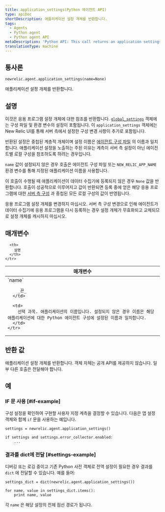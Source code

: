 ```yaml
---
title: application_settings(Python 에이전트 API)
type: apiDoc
shortDescription: 애플리케이션 설정 개체를 반환합니다.
tags:
  - Agents
  - Python agent
  - Python agent API
metaDescription: 'Python API: This call returns an application settings object.'
translationType: machine
---
```


## 통사론

```
newrelic.agent.application_settings(name=None)
```

애플리케이션 설정 개체를 반환합니다.

## 설명

이것은 응용 프로그램 설정 개체에 대한 참조를 반환합니다. [`global_settings`](/docs/agents/python-agent/python-agent-api/global_settings) 객체에는 구성 파일 및 환경 변수의 설정이 포함됩니다. 이 `application_settings` 객체에는 New Relic UI를 통해 서버 측에서 설정한 구성 변경 사항이 추가로 포함됩니다.

반환된 설정은 중첩된 계층적 개체이며 설정 이름은 [에이전트 구성 파일](/docs/agents/python-agent/installation-and-configuration/python-agent-configuration) 의 이름과 일치합니다. 애플리케이션 설정을 노출하는 주된 이유는 계측이 서버 측 설정이 아닌 에이전트별 로컬 구성을 참조하도록 하려는 경우입니다.

`name` 값이 설정되지 않은 경우 호출은 에이전트 구성 파일 또는 `NEW_RELIC_APP_NAME` 환경 변수를 통해 지정된 애플리케이션 이름을 사용합니다.

이 호출이 수행될 때 애플리케이션이 데이터 수집기에 등록되지 않은 경우 `None` 값을 반환합니다. 호출이 성공적으로 이루어지고 값이 반환되면 등록 중에 얻은 해당 응용 프로그램에 대한 [서버 측 구성](/docs/agents/manage-apm-agents/configuration/configure-agent#ssc) 과 중첩된 모든 로컬 구성의 값이 반영됩니다.

<Callout variant="important">
  응용 프로그램 설정 개체를 변경하지 마십시오. 서버 측 구성 변경으로 인해 에이전트가 데이터 수집기에 응용 프로그램을 다시 등록하는 경우 설정 개체가 무효화되고 교체되므로 설정 개체를 캐시하지 마십시오.
</Callout>

## 매개변수

<table>
  <thead>
    <tr>
      <th width="25%">
        매개변수
      </th>

      <th>
        설명
      </th>
    </tr>
  </thead>

  <tbody>
    <tr>
      <td>
        `name`

        _끈_
      </td>

      <td>
        선택 과목. 애플리케이션의 이름입니다. 설정되지 않은 경우 이름은 해당 애플리케이션에 대한 Python 에이전트 구성에 설정된 이름과 일치합니다.
      </td>
    </tr>
  </tbody>
</table>

## 반환 값

애플리케이션 설정 개체를 반환합니다. 객체 자체는 공개 API를 제공하지 않습니다. 일부 다른 호출은 전달해야 합니다.

## 예

### IF 문 사용 [#if-example]

구성 설정을 확인하여 구현할 사용자 지정 계측을 결정할 수 있습니다. 다음은 앱 설정 객체와 함께 `if` 문을 사용하는 예입니다.

```
settings = newrelic.agent.application_settings()

if settings and settings.error_collector.enabled:
    ...
```

### 결과를 dict에 전달 [#settings-example]

디버깅 또는 로깅 중이고 기존 Python 사전 객체로 전역 설정이 필요한 경우 결과를 `dict` 에 전달할 수 있습니다. 예를 들어:

```
settings_dict = dict(newrelic.agent.application_settings())

for name, value in settings_dict.items():
    print name, value
```

각 `name` 은 해당 설정의 전체 점선 경로가 됩니다.